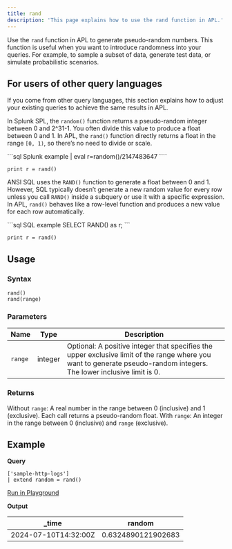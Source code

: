 ```yaml
---
title: rand
description: 'This page explains how to use the rand function in APL.'
---
```


Use the `rand` function in APL to generate pseudo-random numbers. This function is useful when you want to introduce randomness into your queries. For example, to sample a subset of data, generate test data, or simulate probabilistic scenarios. 

## For users of other query languages

If you come from other query languages, this section explains how to adjust your existing queries to achieve the same results in APL.

<AccordionGroup>
<Accordion title="Splunk SPL users">

In Splunk SPL, the `random()` function returns a pseudo-random integer between 0 and 2^31-1. You often divide this value to produce a float between 0 and 1. In APL, the `rand()` function directly returns a float in the range `[0, 1)`, so there’s no need to divide or scale.

<CodeGroup>
```sql Splunk example
| eval r=random()/2147483647
````

```kusto APL equivalent
print r = rand()
```

</CodeGroup>

</Accordion>
<Accordion title="ANSI SQL users">

ANSI SQL uses the `RAND()` function to generate a float between 0 and 1. However, SQL typically doesn’t generate a new random value for every row unless you call `RAND()` inside a subquery or use it with a specific expression. In APL, `rand()` behaves like a row-level function and produces a new value for each row automatically.

<CodeGroup>
```sql SQL example
SELECT RAND() as r;
```

```kusto APL equivalent
print r = rand()
```

</CodeGroup>

</Accordion>
</AccordionGroup>

## Usage

### Syntax

```kusto
rand()
rand(range)
```

### Parameters

| Name   | Type            | Description                                                                                       |
| ------ | --------------- | ------------------------------------------------------------------------------------------------- |
| `range` | integer | Optional: A positive integer that specifies the upper exclusive limit of the range where you want to generate pseudo-random integers. The lower inclusive limit is 0. |

### Returns

Without `range`: A real number in the range between 0 (inclusive) and 1 (exclusive). Each call returns a pseudo-random float.
With `range`: An integer in the range between 0 (inclusive) and `range` (exclusive).

## Example

**Query**

```kusto
['sample-http-logs']
| extend random = rand()
```

[Run in Playground](https://play.axiom.co/axiom-play-qf1k/query?initForm=%7B%22apl%22%3A%22%5B'sample-http-logs'%5D%20%7C%20extend%20random%20%3D%20rand()%22%7D)

**Output**

| _time               | random     |
| -------------------- | ------ |
| 2024-07-10T14:32:00Z | 0.6324890121902683 |
